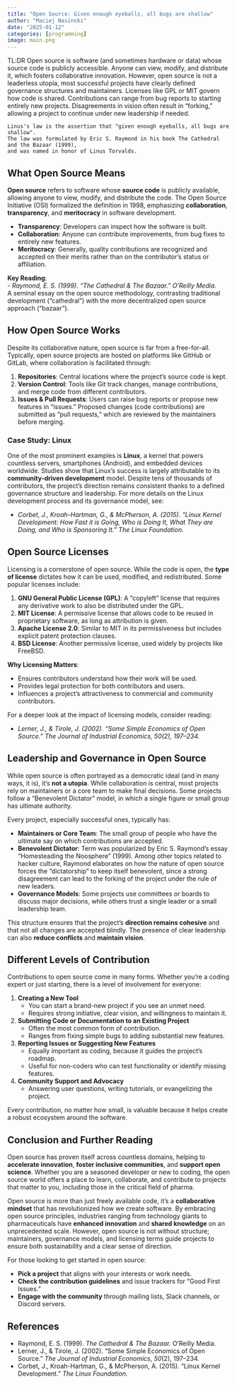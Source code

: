 ```yaml
---
title: "Open Source: Given enough eyeballs, all bugs are shallow"
author: "Maciej Nasinski"
date: "2025-01-12"
categories: [programming]
image: main.png
---
```


TL:DR Open source is software (and sometimes hardware or data) whose source code is publicly accessible. Anyone can view, modify, and distribute it, which fosters collaborative innovation. However, open source is not a leaderless utopia, most successful projects have clearly defined governance structures and maintainers. Licenses like GPL or MIT govern how code is shared. Contributions can range from bug reports to starting entirely new projects. Disagreements in vision often result in “forking,” allowing a project to continue under new leadership if needed.

```
Linus's law is the assertion that "given enough eyeballs, all bugs are shallow".  
The law was formulated by Eric S. Raymond in his book The Cathedral and the Bazaar (1999),  
and was named in honor of Linus Torvalds.
```

## What Open Source Means

**Open source** refers to software whose **source code** is publicly available, allowing anyone to view, modify, and distribute the code. The Open Source Initiative (OSI) formalized the definition in 1998, emphasizing **collaboration**, **transparency**, and **meritocracy** in software development.

- **Transparency**: Developers can inspect how the software is built.  
- **Collaboration**: Anyone can contribute improvements, from bug fixes to entirely new features.  
- **Meritocracy**: Generally, quality contributions are recognized and accepted on their merits rather than on the contributor’s status or affiliation.

**Key Reading**:  
- *Raymond, E. S. (1999). “The Cathedral & The Bazaar.” O’Reilly Media.*  
  A seminal essay on the open source methodology, contrasting traditional development (“cathedral”) with the more decentralized open source approach (“bazaar”).

## How Open Source Works

Despite its collaborative nature, open source is far from a free-for-all. Typically, open source projects are hosted on platforms like GitHub or GitLab, where collaboration is facilitated through:

1. **Repositories**: Central locations where the project’s source code is kept.  
2. **Version Control**: Tools like Git track changes, manage contributions, and merge code from different contributors.  
3. **Issues & Pull Requests**: Users can raise bug reports or propose new features in “issues.” Proposed changes (code contributions) are submitted as “pull requests,” which are reviewed by the maintainers before merging.

### Case Study: Linux

One of the most prominent examples is **Linux**, a kernel that powers countless servers, smartphones (Android), and embedded devices worldwide. Studies show that Linux’s success is largely attributable to its **community-driven development** model. Despite tens of thousands of contributors, the project’s direction remains consistent thanks to a defined governance structure and leadership. For more details on the Linux development process and its governance model, see:

- *Corbet, J., Kroah-Hartman, G., & McPherson, A. (2015). “Linux Kernel Development: How Fast it is Going, Who is Doing It, What They are Doing, and Who is Sponsoring It.” The Linux Foundation.*  

## Open Source Licenses

Licensing is a cornerstone of open source. While the code is open, the **type of license** dictates how it can be used, modified, and redistributed. Some popular licenses include:

1. **GNU General Public License (GPL)**: A “copyleft” license that requires any derivative work to also be distributed under the GPL.  
2. **MIT License**: A permissive license that allows code to be reused in proprietary software, as long as attribution is given.  
3. **Apache License 2.0**: Similar to MIT in its permissiveness but includes explicit patent protection clauses.  
4. **BSD License**: Another permissive license, used widely by projects like FreeBSD.

**Why Licensing Matters**:  

- Ensures contributors understand how their work will be used.  
- Provides legal protection for both contributors and users.  
- Influences a project’s attractiveness to commercial and community contributors.

For a deeper look at the impact of licensing models, consider reading:

- *Lerner, J., & Tirole, J. (2002). “Some Simple Economics of Open Source.” The Journal of Industrial Economics, 50(2), 197–234.*  

## Leadership and Governance in Open Source

While open source is often portrayed as a democratic ideal (and in many ways, it is), it’s **not a utopia**. While collaboration is central, most projects rely on maintainers or a core team to make final decisions. Some projects follow a “Benevolent Dictator" model, in which a single figure or small group has ultimate authority.

Every project, especially successful ones, typically has:

- **Maintainers or Core Team**: The small group of people who have the ultimate say on which contributions are accepted.  
- **Benevolent Dictator**: Term was popularized by Eric S. Raymond’s essay “Homesteading the Noosphere” (1999). Among other topics related to hacker culture, Raymond elaborates on how the nature of open source forces the “dictatorship” to keep itself benevolent, since a strong disagreement can lead to the forking of the project under the rule of new leaders.
- **Governance Models**: Some projects use committees or boards to discuss major decisions, while others trust a single leader or a small leadership team.

This structure ensures that the project’s **direction remains cohesive** and that not all changes are accepted blindly. The presence of clear leadership can also **reduce conflicts** and **maintain vision**.

## Different Levels of Contribution

Contributions to open source come in many forms. Whether you’re a coding expert or just starting, there is a level of involvement for everyone:

1. **Creating a New Tool**  
   - You can start a brand-new project if you see an unmet need.  
   - Requires strong initiative, clear vision, and willingness to maintain it.

2. **Submitting Code or Documentation to an Existing Project**  
   - Often the most common form of contribution.  
   - Ranges from fixing simple bugs to adding substantial new features.

3. **Reporting Issues or Suggesting New Features**  
   - Equally important as coding, because it guides the project’s roadmap.  
   - Useful for non-coders who can test functionality or identify missing features.

4. **Community Support and Advocacy**  
   - Answering user questions, writing tutorials, or evangelizing the project.

Every contribution, no matter how small, is valuable because it helps create a robust ecosystem around the software.

## Conclusion and Further Reading

Open source has proven itself across countless domains, helping to **accelerate innovation**, **foster inclusive communities**, and **support open science**. Whether you are a seasoned developer or new to coding, the open source world offers a place to learn, collaborate, and contribute to projects that matter to you, including those in the critical field of pharma.

Open source is more than just freely available code, it's a **collaborative mindset** that has revolutionized how we create software. By embracing open source principles, industries ranging from technology giants to pharmaceuticals have **enhanced innovation** and **shared knowledge** on an unprecedented scale. However, open source is not without structure; maintainers, governance models, and licensing terms guide projects to ensure both sustainability and a clear sense of direction.

For those looking to get started in open source:

- **Pick a project** that aligns with your interests or work needs.  
- **Check the contribution guidelines** and issue trackers for “Good First Issues.”  
- **Engage with the community** through mailing lists, Slack channels, or Discord servers. 

## References

- Raymond, E. S. (1999). *The Cathedral & The Bazaar.* O’Reilly Media.  
- Lerner, J., & Tirole, J. (2002). “Some Simple Economics of Open Source.” *The Journal of Industrial Economics, 50*(2), 197–234.  
- Corbet, J., Kroah-Hartman, G., & McPherson, A. (2015). “Linux Kernel Development.” *The Linux Foundation.*
